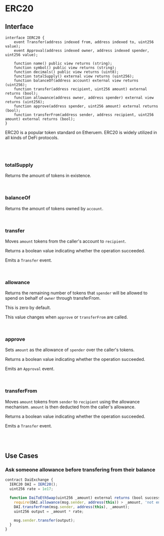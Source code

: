 
# ERC20

## Interface

```solidity
interface IERC20 {
    event Transfer(address indexed from, address indexed to, uint256 value);
    event Approval(address indexed owner, address indexed spender, uint256 value);

    function name() public view returns (string);
    function symbol() public view returns (string);
    function decimals() public view returns (uint8);
    function totalSupply() external view returns (uint256);
    function balanceOf(address account) external view returns (uint256);
    function transfer(address recipient, uint256 amount) external returns (bool);
    function allowance(address owner, address spender) external view returns (uint256);
    function approve(address spender, uint256 amount) external returns (bool);
    function transferFrom(address sender, address recipient, uint256 amount) external returns (bool);
}
```

ERC20 is a popular token standard on Etheruem. ERC20 is widely utilized in all kinds of DeFi protocols.

<br />
<br />

### totalSupply

Returns the amount of tokens in existence.

<br />

### balanceOf

Returns the amount of tokens owned by `account`.

<br />

### transfer

Moves `amount` tokens from the caller's account to `recipient`.

Returns a boolean value indicating whether the operation succeeded.

Emits a `Transfer` event.

<br />

### allowance

Returns the remaining number of tokens that `spender` will be allowed to spend on behalf of `owner` through transferFrom.

This is zero by default.

This value changes when `approve` or `transferFrom` are called.

<br />

### approve

Sets `amount` as the allowance of `spender` over the caller's tokens.

Returns a boolean value indicating whether the operation succeeded.

Emits an `Approval` event.

<br />

### transferFrom

Moves `amount` tokens from `sender` to `recipient` using the allowance mechanism. `amount` is then deducted from the caller's allowance.

Returns a boolean value indicating whether the operation succeeded.

Emits a `Transfer` event.

<br />
<br />

## Use Cases

### Ask someone allowance before transfering from their balance

```javascript
contract DaiExchange {
  IERC20 DAI = IERC20();
  uint256 rate = 1e17;

  function DaiToEthSwap(uint256 _amount) external returns (bool success) {
    require(DAI.allowance(msg.sender, address(this)) > _amount, 'not enough allowance');
    DAI.transferFrom(msg.sender, address(this), _amount);
    uint256 output = _amount * rate;

    msg.sender.transfer(output);
  }
}
```
